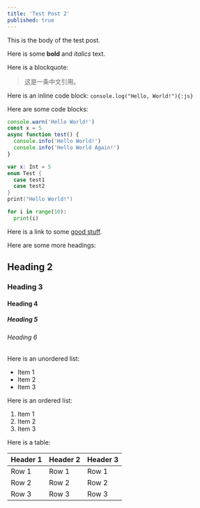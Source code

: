 ```yaml
---
title: 'Test Post 2'
published: true
---
```


This is the body of the test post.

Here is some **bold** and _italics_ text.

Here is a blockquote:

> 这是一条中文引用。

Here is an inline code block: `console.log("Hello, World!"){:js}`

Here are some code blocks:

```ts title="test.ts" showLineNumbers{9} /async/
console.warn('Hello World!')
const x = 5
async function test() {
  console.info('Hello World!')
  console.info('Hello World Again!')
}
```

```swift title="test.swift"
var x: Int = 5
enum Test {
  case test1
  case test2
}
print("Hello World!")
```

```py title="test.py" showLineNumbers
for i in range(10):
  print(i)
```

Here is a link to some [good stuff](https://www.youtube.com/watch?v=dQw4w9WgXcQ).

Here are some more headings:

## Heading 2

### Heading 3

#### Heading 4

##### Heading 5

###### Heading 6

Here is an unordered list:

- Item 1
- Item 2
- Item 3

Here is an ordered list:

1. Item 1
2. Item 2
3. Item 3

Here is a table:

| Header 1 | Header 2 | Header 3 |
| -------- | -------- | -------- |
| Row 1    | Row 1    | Row 1    |
| Row 2    | Row 2    | Row 2    |
| Row 3    | Row 3    | Row 3    |
